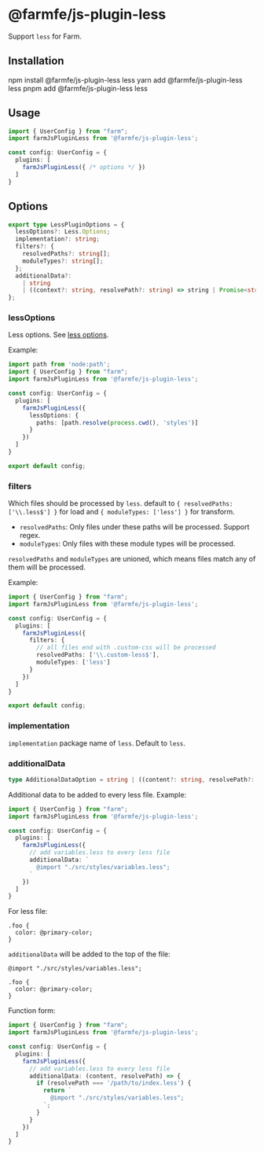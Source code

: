 
# @farmfe/js-plugin-less
Support `less` for Farm.

## Installation

<Tabs>
  <TabItem value="npm" label="npm">
    <CodeBlock>npm install @farmfe/js-plugin-less less</CodeBlock>
  </TabItem>
  <TabItem value="yarn" label="yarn">
    <CodeBlock>yarn add @farmfe/js-plugin-less less</CodeBlock>
  </TabItem>
  <TabItem value="pnpm" label="pnpm">
    <CodeBlock>pnpm add @farmfe/js-plugin-less less</CodeBlock>
  </TabItem>
</Tabs>

## Usage
```ts {2,6}
import { UserConfig } from "farm";
import farmJsPluginLess from '@farmfe/js-plugin-less';

const config: UserConfig = {
  plugins: [
    farmJsPluginLess({ /* options */ })
  ]
}
```

## Options
```ts
export type LessPluginOptions = {
  lessOptions?: Less.Options;
  implementation?: string;
  filters?: {
    resolvedPaths?: string[];
    moduleTypes?: string[];
  };
  additionalData?:
    | string
    | ((context?: string, resolvePath?: string) => string | Promise<string>);
};
```

### lessOptions
Less options. See [less options](https://lesscss.org/usage/#less-options).

Example:
```ts
import path from 'node:path';
import { UserConfig } from "farm";
import farmJsPluginLess from '@farmfe/js-plugin-less';

const config: UserConfig = {
  plugins: [
    farmJsPluginLess({
      lessOptions: {
        paths: [path.resolve(process.cwd(), 'styles')]
      }
    })
  ]
}

export default config;
```

### filters
Which files should be processed by `less`. default to `{ resolvedPaths: ['\\.less$'] }` for load and `{ moduleTypes: ['less'] }` for transform.

* `resolvedPaths`: Only files under these paths will be processed. Support regex.
* `moduleTypes`: Only files with these module types will be processed.

`resolvedPaths` and `moduleTypes` are unioned, which means files match any of them will be processed.

Example:
```ts
import { UserConfig } from "farm";
import farmJsPluginLess from '@farmfe/js-plugin-less';

const config: UserConfig = {
  plugins: [
    farmJsPluginLess({
      filters: {
        // all files end with .custom-css will be processed
        resolvedPaths: ['\\.custom-less$'],
        moduleTypes: ['less']
      }
    })
  ]
}

export default config;
```

### implementation
`implementation` package name of `less`. Default to `less`.

### additionalData
```ts
type AdditionalDataOption = string | ((content?: string, resolvePath?: string) => string | Promise<string>);
```
Additional data to be added to every less file. Example:
```ts
import { UserConfig } from "farm";
import farmJsPluginLess from '@farmfe/js-plugin-less';

const config: UserConfig = {
  plugins: [
    farmJsPluginLess({
      // add variables.less to every less file
      additionalData: `
        @import "./src/styles/variables.less";
      `
    })
  ]
}
```
For less file:
```less title="index.less"
.foo {
  color: @primary-color;
}
```
`additionalData` will be added to the top of the file:
```less title="index.less"
@import "./src/styles/variables.less";

.foo {
  color: @primary-color;
}
```

Function form:
```ts
import { UserConfig } from "farm";
import farmJsPluginLess from '@farmfe/js-plugin-less';

const config: UserConfig = {
  plugins: [
    farmJsPluginLess({
      // add variables.less to every less file
      additionalData: (content, resolvePath) => {
        if (resolvePath === '/path/to/index.less') {
          return `
            @import "./src/styles/variables.less";
          `;
        }
      }
    })
  ]
}
```
